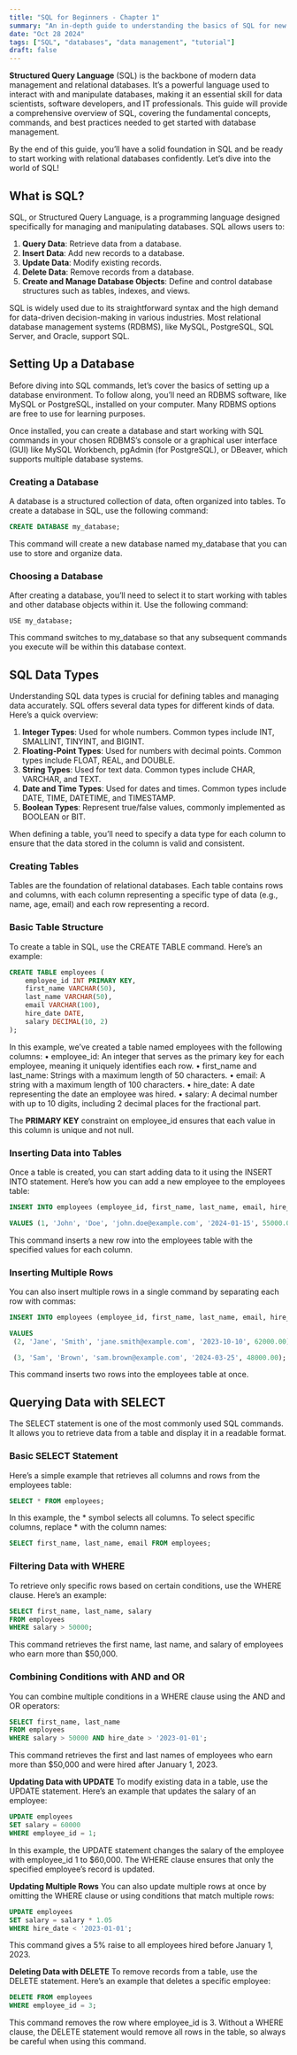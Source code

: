```yaml
---
title: "SQL for Beginners - Chapter 1"
summary: "An in-depth guide to understanding the basics of SQL for new learners."
date: "Oct 28 2024"
tags: ["SQL", "databases", "data management", "tutorial"]
draft: false
---
```


**Structured Query Language** (SQL) is the backbone of modern data management and relational databases. It’s a powerful language used to interact with and manipulate databases, making it an essential skill for data scientists, software developers, and IT professionals. This guide will provide a comprehensive overview of SQL, covering the fundamental concepts, commands, and best practices needed to get started with database management.

By the end of this guide, you’ll have a solid foundation in SQL and be ready to start working with relational databases confidently. Let’s dive into the world of SQL!

## What is SQL?

SQL, or Structured Query Language, is a programming language designed specifically for managing and manipulating databases. SQL allows users to:
1. **Query Data**: Retrieve data from a database.
2. **Insert Data**: Add new records to a database.
3. **Update Data**: Modify existing records.
4. **Delete Data**: Remove records from a database.
5. **Create and Manage Database Objects**: Define and control database structures such as tables, indexes, and views.

SQL is widely used due to its straightforward syntax and the high demand for data-driven decision-making in various industries. Most relational database management systems (RDBMS), like MySQL, PostgreSQL, SQL Server, and Oracle, support SQL.

## Setting Up a Database
Before diving into SQL commands, let’s cover the basics of setting up a database environment. To follow along, you’ll need an RDBMS software, like MySQL or PostgreSQL, installed on your computer. Many RDBMS options are free to use for learning purposes.

Once installed, you can create a database and start working with SQL commands in your chosen RDBMS’s console or a graphical user interface (GUI) like MySQL Workbench, pgAdmin (for PostgreSQL), or DBeaver, which supports multiple database systems.

### Creating a Database
A database is a structured collection of data, often organized into tables. To create a database in SQL, use the following command:
```sql
CREATE DATABASE my_database;
```
This command will create a new database named my_database that you can use to store and organize data.

### Choosing a Database
After creating a database, you’ll need to select it to start working with tables and other database objects within it. Use the following command:
```mysql
USE my_database;
```
This command switches to my_database so that any subsequent commands you execute will be within this database context.

## SQL Data Types
Understanding SQL data types is crucial for defining tables and managing data accurately. SQL offers several data types for different kinds of data. Here’s a quick overview:
1. **Integer Types**: Used for whole numbers. Common types include INT, SMALLINT, TINYINT, and BIGINT.
2. **Floating-Point Types**: Used for numbers with decimal points. Common types include FLOAT, REAL, and DOUBLE.
3. **String Types**: Used for text data. Common types include CHAR, VARCHAR, and TEXT.
4. **Date and Time Types**: Used for dates and times. Common types include DATE, TIME, DATETIME, and TIMESTAMP.
5. **Boolean Types**: Represent true/false values, commonly implemented as BOOLEAN or BIT.

When defining a table, you’ll need to specify a data type for each column to ensure that the data stored in the column is valid and consistent.

### Creating Tables
Tables are the foundation of relational databases. Each table contains rows and columns, with each column representing a specific type of data (e.g., name, age, email) and each row representing a record.

### Basic Table Structure
To create a table in SQL, use the CREATE TABLE command. Here’s an example:


```sql
CREATE TABLE employees (
    employee_id INT PRIMARY KEY,
    first_name VARCHAR(50),
    last_name VARCHAR(50),
    email VARCHAR(100),
    hire_date DATE,
    salary DECIMAL(10, 2)
);
```

In this example, we’ve created a table named employees with the following columns:
• employee_id: An integer that serves as the primary key for each employee, meaning it uniquely identifies each row.
• first_name and last_name: Strings with a maximum length of 50 characters.
• email: A string with a maximum length of 100 characters.
• hire_date: A date representing the date an employee was hired.
• salary: A decimal number with up to 10 digits, including 2 decimal places for the fractional part.

The **PRIMARY KEY** constraint on employee_id ensures that each value in this column is unique and not null.

### Inserting Data into Tables
Once a table is created, you can start adding data to it using the INSERT INTO statement. Here’s how you can add a new employee to the employees table:
```sql
INSERT INTO employees (employee_id, first_name, last_name, email, hire_date, salary)

VALUES (1, 'John', 'Doe', 'john.doe@example.com', '2024-01-15', 55000.00);
```
This command inserts a new row into the employees table with the specified values for each column.

### Inserting Multiple Rows
You can also insert multiple rows in a single command by separating each row with commas:
```sql
INSERT INTO employees (employee_id, first_name, last_name, email, hire_date, salary)

VALUES
 (2, 'Jane', 'Smith', 'jane.smith@example.com', '2023-10-10', 62000.00),

 (3, 'Sam', 'Brown', 'sam.brown@example.com', '2024-03-25', 48000.00);
```
This command inserts two rows into the employees table at once.

## Querying Data with SELECT
The SELECT statement is one of the most commonly used SQL commands. It allows you to retrieve data from a table and display it in a readable format.

### Basic SELECT Statement
Here’s a simple example that retrieves all columns and rows from the employees table:
```sql
SELECT * FROM employees;
```
In this example, the * symbol selects all columns. To select specific columns, replace * with the column names:
```sql
SELECT first_name, last_name, email FROM employees;
```

### Filtering Data with WHERE
To retrieve only specific rows based on certain conditions, use the WHERE clause. Here’s an example:
```sql
SELECT first_name, last_name, salary
FROM employees
WHERE salary > 50000;
```
This command retrieves the first name, last name, and salary of employees who earn more than $50,000.

### Combining Conditions with AND and OR
You can combine multiple conditions in a WHERE clause using the AND and OR operators:
```sql
SELECT first_name, last_name
FROM employees
WHERE salary > 50000 AND hire_date > '2023-01-01';
```
This command retrieves the first and last names of employees who earn more than $50,000 and were hired after January 1, 2023.

**Updating Data with UPDATE**
To modify existing data in a table, use the UPDATE statement. Here’s an example that updates the salary of an employee:
```sql
UPDATE employees
SET salary = 60000
WHERE employee_id = 1;
```
In this example, the UPDATE statement changes the salary of the employee with employee_id 1 to $60,000. The WHERE clause ensures that only the specified employee’s record is updated.

**Updating Multiple Rows**
You can also update multiple rows at once by omitting the WHERE clause or using conditions that match multiple rows:
```sql
UPDATE employees
SET salary = salary * 1.05
WHERE hire_date < '2023-01-01';
```
This command gives a 5% raise to all employees hired before January 1, 2023.

**Deleting Data with DELETE**
To remove records from a table, use the DELETE statement. Here’s an example that deletes a specific employee:
```sql
DELETE FROM employees
WHERE employee_id = 3;
```
This command removes the row where employee_id is 3. Without a WHERE clause, the DELETE statement would remove all rows in the table, so always be careful when using this command.
